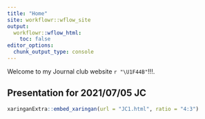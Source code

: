 ```yaml
---
title: "Home"
site: workflowr::wflow_site
output:
  workflowr::wflow_html:
    toc: false
editor_options:
  chunk_output_type: console
---
```


Welcome to my Journal club website `r "\U1F44B"`!!!.

## Presentation for 2021/07/05 JC

```r
xaringanExtra::embed_xaringan(url = "JC1.html", ratio = "4:3")
```
